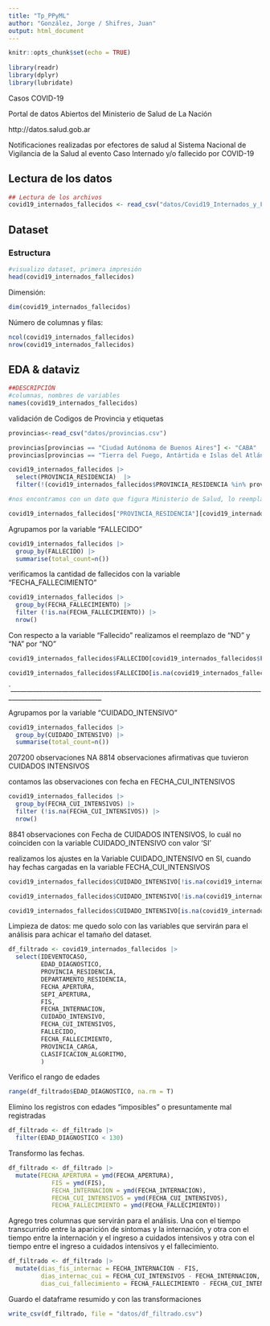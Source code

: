 ```yaml
---
title: "Tp_PPyML"
author: "González, Jorge / Shifres, Juan"
output: html_document
---
```


```r
knitr::opts_chunk$set(echo = TRUE)
 
library(readr)
library(dplyr)
library(lubridate)

```

Casos COVID-19

Portal de datos Abiertos del Ministerio de Salud de La Nación

http://datos.salud.gob.ar

Notificaciones realizadas por efectores de salud al Sistema Nacional de Vigilancia de la Salud al evento Caso Internado y/o fallecido por COVID-19 

## Lectura de los datos

```r
## Lectura de los archivos
covid19_internados_fallecidos <- read_csv("datos/Covid19_Internados_y_Fallecidos.csv")

```

## Dataset
### Estructura
```r
#visualizo dataset, primera impresión
head(covid19_internados_fallecidos)
```

Dimensión:
```r
dim(covid19_internados_fallecidos)
```

Número de columnas y filas:
```r
ncol(covid19_internados_fallecidos)
nrow(covid19_internados_fallecidos)
```

## EDA & dataviz
```r
##DESCRIPCIÓN
#columnas, nombres de variables
names(covid19_internados_fallecidos)
```

validación de Codigos de Provincia y etiquetas

```r

provincias<-read_csv("datos/provincias.csv")

provincias[provincias == "Ciudad Autónoma de Buenos Aires"] <- "CABA"
provincias[provincias == "Tierra del Fuego, Antártida e Islas del Atlántico Sur"] <- "Tierra del Fuego"

covid19_internados_fallecidos |> 
  select(PROVINCIA_RESIDENCIA)  |> 
  filter(!(covid19_internados_fallecidos$PROVINCIA_RESIDENCIA %in% provincias$nombre) & covid19_internados_fallecidos$PROVINCIA_RESIDENCIA !="*sin dato*")

#nos encontramos con un dato que figura Ministerio de Salud, lo reemplazamos por CABA

covid19_internados_fallecidos["PROVINCIA_RESIDENCIA"][covid19_internados_fallecidos["PROVINCIA_RESIDENCIA"] == "Ministerio de Salud de la Nación"] <- "CABA"


```

Agrupamos por la variable "FALLECIDO"

```r
covid19_internados_fallecidos |>
  group_by(FALLECIDO) |>
  summarise(total_count=n())
```


verificamos la cantidad de fallecidos con la variable "FECHA_FALLECIMIENTO"


```r
covid19_internados_fallecidos |>
  group_by(FECHA_FALLECIMIENTO) |>
  filter (!is.na(FECHA_FALLECIMIENTO)) |>
  nrow()
```
Con respecto a la variable "Fallecido" realizamos el reemplazo de "ND" y "NA" por "NO"

```r
covid19_internados_fallecidos$FALLECIDO[covid19_internados_fallecidos$FALLECIDO == "ND"] <- "NO"

covid19_internados_fallecidos$FALLECIDO[is.na(covid19_internados_fallecidos$FALLECIDO)] <- "NO"
```

`___________________________________________________________________________________________________________


Agrupamos por la variable "CUIDADO_INTENSIVO"

```r

covid19_internados_fallecidos |>
  group_by(CUIDADO_INTENSIVO) |>
  summarise(total_count=n())

```

207200 observaciones NA
8814 observaciones afirmativas que tuvieron CUIDADOS INTENSIVOS

contamos las observaciones con fecha en FECHA_CUI_INTENSIVOS
```r
covid19_internados_fallecidos |>
  group_by(FECHA_CUI_INTENSIVOS) |>
  filter (!is.na(FECHA_CUI_INTENSIVOS)) |>
  nrow()

```
8841 observaciones con Fecha de CUIDADOS INTENSIVOS, lo cuál no coinciden con la variable 
CUIDADO_INTENSIVO con valor 'SI'


realizamos los ajustes en la Variable CUIDADO_INTENSIVO en SI, cuando hay fechas cargadas en la variable FECHA_CUI_INTENSIVOS

```r

covid19_internados_fallecidos$CUIDADO_INTENSIVO[!is.na(covid19_internados_fallecidos$FECHA_CUI_INTENSIVOS) &  covid19_internados_fallecidos$CUIDADO_INTENSIVO=='NO'] <- "SI"

covid19_internados_fallecidos$CUIDADO_INTENSIVO[!is.na(covid19_internados_fallecidos$FECHA_CUI_INTENSIVOS) & is.na(covid19_internados_fallecidos$CUIDADO_INTENSIVO)] <- "SI"

covid19_internados_fallecidos$CUIDADO_INTENSIVO[is.na(covid19_internados_fallecidos$FECHA_CUI_INTENSIVOS)] <- "NO"


```




Limpieza de datos: me quedo solo con las variables que servirán para el análisis para achicar el tamaño del dataset.
```r
df_filtrado <- covid19_internados_fallecidos |> 
  select(IDEVENTOCASO, 
         EDAD_DIAGNOSTICO, 
         PROVINCIA_RESIDENCIA, 
         DEPARTAMENTO_RESIDENCIA, 
         FECHA_APERTURA, 
         SEPI_APERTURA, 
         FIS, 
         FECHA_INTERNACION, 
         CUIDADO_INTENSIVO, 
         FECHA_CUI_INTENSIVOS, 
         FALLECIDO, 
         FECHA_FALLECIMIENTO, 
         PROVINCIA_CARGA, 
         CLASIFICACION_ALGORITMO, 
         )
```

Verifico el rango de edades
```r
range(df_filtrado$EDAD_DIAGNOSTICO, na.rm = T)
```

Elimino los registros con edades "imposibles" o presuntamente mal registradas
```r
df_filtrado <- df_filtrado |> 
  filter(EDAD_DIAGNOSTICO < 130)
```



Transformo las fechas.
```r
df_filtrado <- df_filtrado |> 
  mutate(FECHA_APERTURA = ymd(FECHA_APERTURA), 
            FIS = ymd(FIS), 
            FECHA_INTERNACION = ymd(FECHA_INTERNACION), 
            FECHA_CUI_INTENSIVOS = ymd(FECHA_CUI_INTENSIVOS), 
            FECHA_FALLECIMIENTO = ymd(FECHA_FALLECIMIENTO))
```

Agrego tres columnas que servirán para el análisis. Una con el tiempo transcurrido entre la aparición de síntomas y la internación, y otra con el tiempo entre la internación y el ingreso a cuidados intensivos y otra con el tiempo entre el ingreso a cuidados intensivos y el fallecimiento.
```r
df_filtrado <- df_filtrado |> 
  mutate(dias_fis_internac = FECHA_INTERNACION - FIS,
         dias_internac_cui = FECHA_CUI_INTENSIVOS - FECHA_INTERNACION, 
         dias_cui_fallecimiento = FECHA_FALLECIMIENTO - FECHA_CUI_INTENSIVOS)
```











Guardo el dataframe resumido y con las transformaciones
```r
write_csv(df_filtrado, file = "datos/df_filtrado.csv")
```




